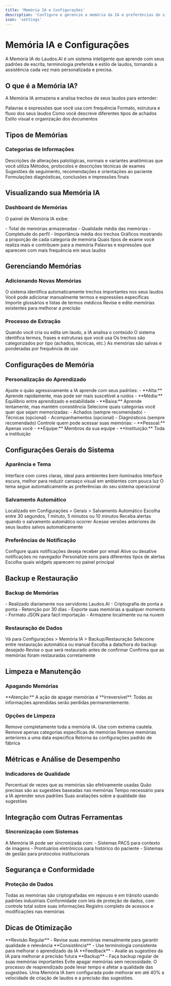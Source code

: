 ```yaml
---
title: 'Memória IA e Configurações'
description: 'Configure e gerencie a memória da IA e preferências do sistema'
icon: 'settings'
---
```


# Memória IA e Configurações

A Memória IA do Laudos.AI é um sistema inteligente que aprende com seus padrões de escrita, terminologia preferida e estilo de laudos, tornando a assistência cada vez mais personalizada e precisa.

## O que é a Memória IA?

A Memória IA armazena e analisa trechos de seus laudos para entender:

<CardGroup cols={2}>
<Card title="Terminologia Pessoal" icon="type">
Palavras e expressões que você usa com frequência
</Card>

<Card title="Estilo de Redação" icon="pen-tool">
Formato, estrutura e fluxo dos seus laudos
</Card>

<Card title="Padrões de Diagnóstico" icon="search">
Como você descreve diferentes tipos de achados
</Card>

<Card title="Preferências de Formatação" icon="layout">
Estilo visual e organização dos documentos
</Card>
</CardGroup>

## Tipos de Memórias

### Categorias de Informações

<AccordionGroup>
<Accordion title="Achados">
Descrições de alterações patológicas, normais e variantes anatômicas que você utiliza
</Accordion>

<Accordion title="Técnicas">
Métodos, protocolos e descrições técnicas de exames
</Accordion>

<Accordion title="Acompanhamentos">
Sugestões de seguimento, recomendações e orientações ao paciente
</Accordion>

<Accordion title="Diagnósticos">
Formulações diagnósticas, conclusões e impressões finais
</Accordion>
</AccordionGroup>

## Visualizando sua Memória IA

### Dashboard de Memórias

O painel de Memória IA exibe:

<Steps>
<Step title="Estatísticas Gerais">
- Total de memórias armazenadas
- Qualidade média das memórias
- Completude do perfil
- Importância média dos trechos
</Step>

<Step title="Distribuição por Tipo">
Gráficos mostrando a proporção de cada categoria de memória
</Step>

<Step title="Exames Mais Frequentes">
Quais tipos de exame você realiza mais e contribuem para a memória
</Step>

<Step title="Termos Mais Comuns">
Palavras e expressões que aparecem com mais frequência em seus laudos
</Step>
</Steps>

## Gerenciando Memórias

### Adicionando Novas Memórias

<CardGroup cols={2}>
<Card title="Extração Automática" icon="zap">
O sistema identifica automaticamente trechos importantes nos seus laudos
</Card>

<Card title="Adição Manual" icon="plus">
Você pode adicionar manualmente termos e expressões específicas
</Card>

<Card title="Importação" icon="download">
Importe glossários e listas de termos médicos
</Card>

<Card title="Edição" icon="edit">
Revise e edite memórias existentes para melhorar a precisão
</Card>
</CardGroup>

### Processo de Extração

<Steps>
<Step title="Análise do Laudo">
Quando você cria ou edita um laudo, a IA analisa o conteúdo
</Step>

<Step title="Identificação de Padrões">
O sistema identifica termos, frases e estruturas que você usa
</Step>

<Step title="Classificação">
Os trechos são categorizados por tipo (achados, técnicas, etc.)
</Step>

<Step title="Armazenamento">
As memórias são salvas e ponderadas por frequência de uso
</Step>
</Steps>

## Configurações de Memória

### Personalização do Aprendizado

<AccordionGroup>
<Accordion title="Sensibilidade de Aprendizado">
Ajuste o quão agressivamente a IA aprende com seus padrões:
- **Alta:** Aprende rapidamente, mas pode ser mais suscetível a ruídos
- **Média:** Equilíbrio entre aprendizado e estabilidade
- **Baixa:** Aprende lentamente, mas mantém consistência
</Accordion>

<Accordion title="Tipos de Memória">
Selecione quais categorias você quer que sejam memorizadas:
- Achados (sempre recomendado)
- Técnicas (opcional)
- Acompanhamentos (opcional)
- Diagnósticos (sempre recomendado)
</Accordion>

<Accordion title="Privacidade">
Controle quem pode acessar suas memórias:
- **Pessoal:** Apenas você
- **Equipe:** Membros da sua equipe
- **Instituição:** Toda a instituição
</Accordion>
</AccordionGroup>

## Configurações Gerais do Sistema

### Aparência e Tema

<Tabs>
<Tab title="Tema Claro">
Interface com cores claras, ideal para ambientes bem iluminados
</Tab>

<Tab title="Tema Escuro">
Interface escura, melhor para reduzir cansaço visual em ambientes com pouca luz
</Tab>

<Tab title="Sistema Operacional">
O tema segue automaticamente as preferências do seu sistema operacional
</Tab>
</Tabs>

### Salvamento Automático

<Steps>
<Step title="Ative o Auto-save">
Localizado em Configurações > Gerais > Salvamento Automático
</Step>

<Step title="Defina o intervalo">
Escolha entre 30 segundos, 1 minuto, 5 minutos ou 10 minutos
</Step>

<Step title="Confirme as notificações">
Receba alertas quando o salvamento automático ocorrer
</Step>

<Step title="Verifique o histórico">
Acesse versões anteriores de seus laudos salvos automaticamente
</Step>
</Steps>

### Preferências de Notificação

<CardGroup cols={2}>
<Card title="Email" icon="mail">
Configure quais notificações deseja receber por email
</Card>

<Card title="Push Notifications" icon="smartphone">
Ative ou desative notificações no navegador
</Card>

<Card title="Alertas Sonoros" icon="volume-2">
Personalize sons para diferentes tipos de alertas
</Card>

<Card title="Dashboard" icon="layout">
Escolha quais widgets aparecem no painel principal
</Card>
</CardGroup>

## Backup e Restauração

### Backup de Memórias

<AccordionGroup>
<Accordion title="Backup Automático">
- Realizado diariamente nos servidores Laudos.AI
- Criptografia de ponta a ponta
- Retenção por 30 dias
</Accordion>

<Accordion title="Backup Manual">
- Exporte suas memórias a qualquer momento
- Formato JSON para fácil importação
- Armazene localmente ou na nuvem
</Accordion>
</AccordionGroup>

### Restauração de Dados

<Steps>
<Step title="Acesse Configurações">
Vá para Configurações > Memória IA > Backup/Restauração
</Step>

<Step title="Escolha o método">
Selecione entre restauração automática ou manual
</Step>

<Step title="Selecione o ponto de restauração">
Escolha a data/hora do backup desejado
</Step>

<Step title="Confirme a restauração">
Revise o que será restaurado antes de confirmar
</Step>

<Step title="Verifique o resultado">
Confirma que as memórias foram restauradas corretamente
</Step>
</Steps>

## Limpeza e Manutenção

### Apagando Memórias

<Warning>
**Atenção:** A ação de apagar memórias é **irreversível**. Todas as informações aprendidas serão perdidas permanentemente.
</Warning>

### Opções de Limpeza

<CardGroup cols={2}>
<Card title="Apagar Tudo" icon="trash">
Remove completamente toda a memória IA. Use com extrema cautela.
</Card>

<Card title="Limpeza Seletiva" icon="filter">
Remove apenas categorias específicas de memórias
</Card>

<Card title="Limpeza por Data" icon="calendar">
Remove memórias anteriores a uma data específica
</Card>

<Card title="Reset de Configurações" icon="refresh">
Retorna às configurações padrão de fábrica
</Card>
</CardGroup>

## Métricas e Análise de Desempenho

### Indicadores de Qualidade

<Steps>
<Step title="Taxa de Utilização">
Percentual de vezes que as memórias são efetivamente usadas
</Step>

<Step title="Precisão das Sugestões">
Quão precisas são as sugestões baseadas nas memórias
</Step>

<Step title="Tempo de Adaptação">
Tempo necessário para a IA aprender seus padrões
</Step>

<Step title="Satisfação do Usuário">
Suas avaliações sobre a qualidade das sugestões
</Step>
</Steps>

## Integração com Outras Ferramentas

### Sincronização com Sistemas

<Info>
A Memória IA pode ser sincronizada com:
- Sistemas PACS para contexto de imagens
- Prontuários eletrônicos para histórico do paciente
- Sistemas de gestão para protocolos institucionais
</Info>

## Segurança e Conformidade

### Proteção de Dados

<AccordionGroup>
<Accordion title="Criptografia">
Todas as memórias são criptografadas em repouso e em trânsito usando padrões industriais
</Accordion>

<Accordion title="LGPD/GDPR">
Conformidade com leis de proteção de dados, com controle total sobre suas informações
</Accordion>

<Accordion title="Auditoria">
Registro completo de acessos e modificações nas memórias
</Accordion>
</AccordionGroup>

## Dicas de Otimização

<Tip>
**Revisão Regular** - Revise suas memórias mensalmente para garantir qualidade e relevância
</Tip>

<Tip>
**Consistência** - Use terminologia consistente para melhorar o aprendizado da IA
</Tip>

<Tip>
**Feedback** - Avalie as sugestões da IA para melhorar a precisão futura
</Tip>

<Tip>
**Backup** - Faça backup regular de suas memórias importantes
</Tip>

<Warning>
Evite apagar memórias sem necessidade. O processo de reaprendizado pode levar tempo e afetar a qualidade das sugestões.
</Warning>

<Check>
Uma Memória IA bem configurada pode melhorar em até 40% a velocidade de criação de laudos e a precisão das sugestões.
</Check>